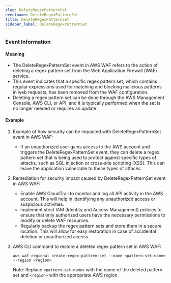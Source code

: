 ```yaml
--- 
slug: DeleteRegexPatternSet
eventname: DeleteRegexPatternSet
title: DeleteRegexPatternSet
sidebar_label: DeleteRegexPatternSet
---
```

                       
### Event Information

#### Meaning

- The DeleteRegexPatternSet event in AWS WAF refers to the action of deleting a regex pattern set from the Web Application Firewall (WAF) service.
- This event indicates that a specific regex pattern set, which contains regular expressions used for matching and blocking malicious patterns in web requests, has been removed from the WAF configuration.
- Deleting a regex pattern set can be done through the AWS Management Console, AWS CLI, or API, and it is typically performed when the set is no longer needed or requires an update.

#### Example

1. Example of how security can be impacted with DeleteRegexPatternSet event in AWS WAF:
   - If an unauthorized user gains access to the AWS account and triggers the DeleteRegexPatternSet event, they can delete a regex pattern set that is being used to protect against specific types of attacks, such as SQL injection or cross-site scripting (XSS). This can leave the application vulnerable to these types of attacks.

2. Remediation for security impact caused by DeleteRegexPatternSet event in AWS WAF:
   - Enable AWS CloudTrail to monitor and log all API activity in the AWS account. This will help in identifying any unauthorized access or suspicious activities.
   - Implement strict IAM (Identity and Access Management) policies to ensure that only authorized users have the necessary permissions to modify or delete WAF resources.
   - Regularly backup the regex pattern sets and store them in a secure location. This will allow for easy restoration in case of accidental deletion or unauthorized access.

3. AWS CLI command to restore a deleted regex pattern set in AWS WAF:
   ```
   aws waf-regional create-regex-pattern-set --name <pattern-set-name> --region <region>
   ```

   Note: Replace `<pattern-set-name>` with the name of the deleted pattern set and `<region>` with the appropriate AWS region.


 
